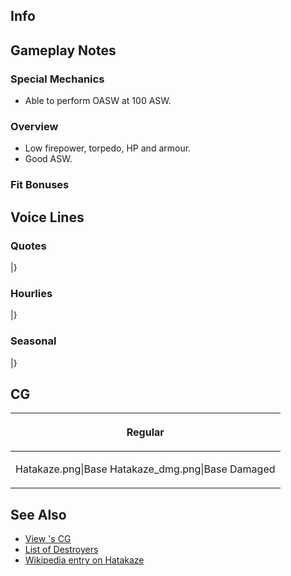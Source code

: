 ==Info==
{{KanmusuInfo|ID=275}}
{{KanmusuInfo|ID=275a}}

==Gameplay Notes==
===Special Mechanics===
* Able to perform OASW at 100 ASW.

===Overview===
* Low firepower, torpedo, HP and armour.
* Good ASW.

===Fit Bonuses===
{{:{{BASEPAGENAME}}/Equipment Bonuses}}
{{clear}}

==Voice Lines==
===Quotes===
{{ShipquoteHeader}}
{{ShipquoteKai
|scenario = Introduction
|origin = 司令、神風型駆逐艦、旗風、参りました。お供させていただきます。よろしくおねがいいたします。
|translation = The Kamikaze-class destroyer Hatakaze has arrived, Commander. I'll be accompanying you. Please take care of me.
|audio = Hatakaze-Intro.mp3
}}
{{ShipquoteKai
|scenario = Introduction
|kai = yes
|origin = 司令、神風型駆逐艦、旗風、参りました。本日もお供させていただきます。はい、よろしくおねがいいたします。
|translation = The Kamikaze-class destroyer Hatakaze has arrived, Commander. I'll be accompanying you today as well. Yes, please take care of me.
|audio = HatakazeKai-Intro.mp3
}}
{{ShipquoteKai
|scenario = Library
|origin = 神風型駆逐艦５番艦、旗風ともうします。
春風姉さん達と一緒に第五駆逐隊を編成し御勤めさせていただきました。
主力艦の護衛や船団護衛に努めました。戦いの後半の護送船団ころは、護衛艦艇も多くうしなわれていきました。
|translation = I'm the 5th ship of the Kamikaze-class destroyers, Hatakaze.
I formed the 5th Destroyer Division together with my elder sister Harukaze and others.<ref>The others being Asakaze and Matsukaze.</ref>
I exerted myself escorting capital ships and convoys. We lost a lot of escort ships in the second half of the war.
|audio = Hatakaze-Library.mp3
}}
{{ShipquoteKai
|scenario = Secretary 1
|origin = 旗風、参ります。
|translation = I've arrived.
|audio = Hatakaze-Sec1.mp3
}}
{{ShipquoteKai
|scenario = Secretary 2
|origin = 司令、御用でしょうか？船団護衛でしょうか？
|translation = Did you need me for something, Commander? Is it for a fleet escort?
|audio = Hatakaze-Sec2.mp3
}}
{{ShipquoteKai
|scenario = Secretary 3
|origin = 春姉さん、やめて、あとで・・・え、あの、司令？え、対空兵装ですか？あ、はい。もう少し積みたいですけど・・・
|translation = Stop that, Haru-neesan, save it for later... Eh, ummm, Commander? Eh, anti-air weapons? Ah, yes. I'd like to have a few more...<ref>She was sunk by US planes.</ref>
|audio = Hatakaze-Sec3.mp3
}}
{{ShipquoteKai
|scenario = Secretary Idle
|origin = 伊良湖さん、なにかお手伝いすることはありますか？あ、はい。お茶ですね？旗風にお任せてください。うん、よし。皆さん、司令、お茶におもちいたしました。はい、こちらです。
|translation = Is there anything I can help you with, Irako-san? Ah, yes. With the tea? Leave it to me. Yup, alright. Everyone, Commander, the tea is here. Yes, it's over here.
|audio = Hatakaze-SecIdle.mp3
}}
{{ShipquoteKai
|scenario = Secretary (Married)
|origin = 春姉さん？あ、司令。恐れ入ります。あの、いつもお心にかけていただいて、あの、ありがとう存じます。私努めます。
|translation = Haru-neesan? Ah, Commander. I beg your pardon. Ummm, I express my humblest thanks for, umm, you always opening your heart to me. I'll do my best.
|audio = Hatakaze-SecMarried.mp3
}}
{{ShipquoteKai
|scenario = Wedding
|origin = 司令、書類は片付けておきました。まだ何期か・・・あ、これを？旗風に？あ・・・あの、ありがと存じます！司令、私、あの、大切にします。ずっと、きっとずっと。
|translation = The documents have been sorted, Commander. Was there anything else... Ah, this is? For me? Ah... Ummm, I express my humblest thanks. I'll, umm, treasure this, Commander. Always and forever.
|audio = Hatakaze-Wedding.mp3
}}
{{ShipquoteKai
|scenario = Player's Score
|origin = 司令、情報ですね？お待ち下さい。旗風は。
|translation = Intelligence, Commander? Please wait. I'll get it.
|audio = Hatakaze-PlayerScore.mp3
}}
{{ShipquoteKai
|scenario = Joining the Fleet
|origin = 第五駆逐隊、旗風、出撃いたします！
|translation = 5th Destroyer Division, Hatakaze, sortieing!
|audio = Hatakaze-JoinFleet.mp3
}}
{{ShipquoteKai
|scenario = Equipment 1
|origin = あ、嬉しいい。
|translation = Ah, I'm happy. 
|audio = Hatakaze-Equip1.mp3
}}
{{ShipquoteKai
|scenario = Equipment 1
|kai = yes
|origin = あ、嬉しいい。ありがとう存じます。
|translation = Ah, I'm happy. I express my humblest thanks.
|audio = HatakazeKai-Equip1.mp3
}}
{{ShipquoteKai
|scenario = Equipment 2
|origin = これなら・・・これなら船団を守るそう。よ、よし！
|translation = I think... I think I can protect the fleet with this. A-alright!
|audio = Hatakaze-Equip2.mp3
}}
{{ShipquoteKai
|scenario = Equipment 2
|kai = yes
|origin = これなら船団を守る事はできます。よし！
|translation = I can protect the fleet with this. Alright!
|audio = Hatakaze-Equip2.mp3
}}
{{ShipquoteKai
|scenario = Equipment 3
|origin = はぁ、よし！
|translation = *sigh* Alright!
|audio = Hatakaze-Equip3.mp3
}}
{{ShipquoteKai
|scenario = Supply
|origin = ありがとう存じます。旗風、艦隊、出れます！
|translation = I express my humblest thanks. The fleet and I are heading out!
|audio = Hatakaze-Supply.mp3
}}
{{ShipquoteKai
|scenario = Docking (Minor Damage)
|origin = 恐れ入ります。お風呂をいただきます。
|translation = I beg your pardon. I'm going to take a bath.
|audio = Hatakaze-DockMinor.mp3
}}
{{ShipquoteKai
|scenario = Docking (Major Damage)
|origin = ご、ごめんなさい、司令。恐れ入ります。なるべく早くもどるよにいたします。
|translation = I-I'm sorry, Commander. I beg your pardon. I'll try to be back as soon as possible.
|audio = Hatakaze-DockMajor.mp3
}}
{{ShipquoteKai
|scenario = Construction
|origin = 新しい方が参りました。司令、良かったですね？
|translation = A new person has arrived. That's good right, Commander?
|audio = Hatakaze-Construction.mp3
}}
{{ShipquoteKai
|scenario = Returning from Sortie
|origin = 艦隊、無事戻りました。良かった。無事が何よりです。
|translation = The fleet has returned safely. Thank goodness. Safety is a priority.
|audio = Hatakaze-SortieReturn.mp3
}}
{{ShipquoteKai
|scenario = Starting a Sortie
|origin = 艦隊旗艦、旗風はお預かりします。艦隊、抜錨。
|translation = Under my leadership as the fleet flagship; fleet, set sail.
|audio = Hatakaze-Sortie.mp3
}}
{{ShipquoteKai
|scenario = Starting a Battle
|origin = 敵ですか？今を戦うほかありません。合戦良いです。
|translation = Enemies huh? There's no choice but to fight now. Ready for battle.
|audio = Hatakaze-BattleStart.mp3
}}
{{ShipquoteKai
|scenario = Attack
|origin = あったって、お願い！
|translation = Please hit!
|audio = Hatakaze-Attack.mp3
}}
{{ShipquoteKai
|scenario = Night Battle Attack 
|origin = 守ります、こんどこそ!
|translation = I'll protect you this time!
|audio = Hatakaze-NightAttack.mp3
}}
{{ShipquoteKai
|scenario = Night Battle
|origin = 夜、気をつけて。旗風先行します。各艦、つづいうてください。突入します！
|translation = Be careful at night. I'll take the lead. All ships, follow me. Let's charge!
|audio = Hatakaze-NightBattle.mp3
}}
{{ShipquoteKai
|scenario = MVP
|origin = え、旗風が？そう・・・ですか。良かったです、艦隊のお役に立ってて。私一層努めます。春姉さんも見ててください。
|translation = Eh, me? I...see. I'm glad I was able to be of use to the fleet. I'll continue to put forwards my best efforts. Please watch me too, Haru-neesan.
|audio = Hatakaze-MVP.mp3
}}
{{ShipquoteKai
|scenario = Minor Damage 1
|origin = ぐぅ・・・まだ大丈夫。
|translation = Guh... I'm still alright.
|audio = Hatakaze-MinorDamage1.mp3
}}
{{ShipquoteKai
|scenario = Minor Damage 2
|origin = あぁ・・・爆弾？魚雷？いやだ。
|translation = Aaaah... A bomb? A torpedo? No way.
|audio = Hatakaze-MinorDamage2.mp3
}}
{{ShipquoteKai
|scenario = Major Damage
|origin = ひゃああぁ・・・いたい。下腿は・・・だめよ、艦隊を守らないと・・・まだよ・・・
|translation = Hyaaah... That hurts. My legs are... No, I still need to defend... the fleet...
|audio = Hatakaze-MajorDamage.mp3
}}
{{ShipquoteKai
|scenario = Sunk
|origin = 冷たい・・・沈んでいく・・・また・・・春姉さん・・・ごめん・・・なさい・・・いやだ・・・
|translation = It's cold... I'm sinking... again... I'm... sorry... Haru-neesan... No...
|audio = Hatakaze-Sunk.mp3
}}
|} <references/>

{{clear}}

===Hourlies===
{{ShipquoteHeader | type = hourly}}
{{ShipquoteKai
|scenario = 00:00 
|origin = 司令、午前０時となりました。本日は、旗風がお側で努めさせていただく存じます。
|translation = It's now 12am, Commander. I shall be putting forth my best effort to serve by your side today.
|audio = HatakazeKai-0000.mp3
}}
{{ShipquoteKai
|scenario = 01:00 
|origin = マルヒトマルマルです。司令、夜は少し気温が下がりますね？
|translation = It's 0100. The temprature gets a bit low at night right, Commander?
|audio = HatakazeKai-0100.mp3
}}
{{ShipquoteKai
|scenario = 02:00 
|origin = マルフタマルマルです。お茶を・・・お茶をいれしますね？えっと、急須は・・・あ、ここ・・・え、ちがう・・・あれ？
|translation = It's 0200. I'll go... I'll go make some tea alright? Ummm, the teapot is... Ah, here... Eh, it's not here... Huh?
|audio = HatakazeKai-0200.mp3
}}
{{ShipquoteKai
|scenario = 03:00 
|origin = マルサンマルマルです。あ、それです。司令、ありがと存じます。恐れ入ります、今すぐお茶いれます。お待ち下さいね。
|translation = It's 0300. Ah, that's it. I express my humblest thanks, Commander. I beg your pardon, I'll get the tea ready now. Please wait a moment.
|audio = HatakazeKai-0300.mp3
}}
{{ShipquoteKai
|scenario = 04:00 
|origin = マルヨンマルマルです。はい、お茶です。熱いので、気をつけてください。って、あ、もうすぐ朝ですね。もう朝です。
|translation = It's 0400. Here is the tea. Be careful, it's not. Oh, ah, it's almost morning. Almost morning.
|audio = HatakazeKai-0400.mp3
}}
{{ShipquoteKai
|scenario = 05:00 
|origin = マルゴマルマルです。司令、朝ですね。みんなさんを起こす準備を・・・ああ、朝姉さんが・・・あ、はい、朝はいつも元気な姉なんです。
|translation = It's 0500. It's morning, Commander. I'll begin preparations to wake everyone... Ah, Asa-neesan is... Ah, yes, she's an elder sister that's always lively.
|audio = HatakazeKai-0500.mp3
}}
{{ShipquoteKai
|scenario = 06:00 
|origin = マルロクマルマルです。みんなさん、起きて。総員起こし・・・です！朝です。起きてください。・・・司令、おはようございます。
|translation = It's 0600. Wake up, everyone. All hands... assemble! It's morning. Please wake up. ...Good morning, Commander.
|audio = HatakazeKai-0600.mp3
}}
{{ShipquoteKai
|scenario = 07:00 
|origin = マルナナマルマルです。司令、朝食おもちしました。今朝は、お味噌汁と金平です。ごぼうお好きでしょうか？は、良かったです。
|translation = It's 0700. Here's breakfast, Commander. It's miso soup and kinpira this morning. Do you like burdock? Whew, thank goodness.<ref>Kinpira is chopped burdock cooked in sugar and soy.</ref>
|audio = HatakazeKai-0700.mp3
}}
{{ShipquoteKai
|scenario = 08:00 
|origin = マルハチマルマルです。司令、おかわりは・・・あ、はい、お待ちします。たくさん食べていただいて、私、嬉しいです。はい、召し上がって。
|translation = It's 0800. How about seconds, Commander... Ah, yes, wait a moment. I'm happy that you're eating so much. Here, please eat.
|audio = HatakazeKai-0800.mp3
}}
{{ShipquoteKai
|scenario = 09:00 
|origin = マルキュウマルマルです。ああ、朝姉さん、私も朝演習に・・・あ、はい、はい。五駆の一員として、がんばります。
|translation = It's 0900. Ah, are you going for morning exercises, Asa-neesan... Ah, yes, yes. I'll do my best as a member of DesDiv5.
|audio = HatakazeKai-0900.mp3
}}
{{ShipquoteKai
|scenario = 10:00 
|origin = ヒトマルマルマルです。松姉さんはほんとに朝姉さんの仲良しですね。羨ましいです。・・・え、違うんですか？え、あ、はい・・・
|translation = It's 1000. Matsu-neesan and Asa-neesan sure do get along very well. I'm jealous. ...Eh, I've got it wrong? Eh, ah, yes...
|audio = HatakazeKai-1000.mp3
}}
{{ShipquoteKai
|scenario = 11:00 
|origin = ヒトヒトマルマルです。はい、姉さんたちはみんな仲がよくって、私も素敵がなって思います。・・・私も、春姉さんを・・・いえ・・・
|translation = It's 1100. Yes, I think it's wonderful that my elder sisters get along so well... I'd like to with Haru-neesan... It's nothing...
|audio = HatakazeKai-1100.mp3
}}
{{ShipquoteKai
|scenario = 12:00 
|origin = ヒトフタマルマルです。お昼です。司令、春姉さんから教わったサンドウイッチ、作ってきたんです。もし、よろしければ・・・はぁ、こちら熱いお茶です。意外と合うんですよ。
|translation = It's 1200. It's lunchtime. I made some sandwiches that I leared from Haru-neesan, Commander. I you don't mind... Whew, here is some hot tea. They go surprisingly well together.
|audio = HatakazeKai-1200.mp3
}}
{{ShipquoteKai
|scenario = 13:00 
|origin = ヒトサンマルマルです。司令、いかがでしたか、春姉さんのサンドウイッチ？和風にアレンジ見たんです。和辛子もあいますよね？あ、良かった。恐れ入ります。
|translation = It's 1300. How were Haru-neesan's sandwiches, Commander? They have a Japanese twist to them. There was even Japanese mustard in it, you know? Ah, thank goodness. Now I beg your pardon.
|audio = HatakazeKai-1300.mp3
}}
{{ShipquoteKai
|scenario = 14:00 
|origin = ヒトヨンマ・・・あ、神姉さん。お疲れ様です。はい、大丈夫です。ありがと存じます。・・・旗風も一層努め参ります。
|translation = 14... Ah, Kami-neesan. Thanks for your hard work. Yes, I'm doing fine. I humbly express my thanks. ...I will continue to put forth my greatest efforts.
|audio = HatakazeKai-1400.mp3
}}
{{ShipquoteKai
|scenario = 15:00 
|origin = ヒトゴマルマルです。司令、ここにお茶似なさいますか？私、羊羹もよいしてるんです。はい、どぞ召し上がって。一息ついてくださいね。
|translation = It's 1500. Shall I get you some tea, Commander? I have some youkan too. Here, please help yourself. Please take a break.<ref>Youkan is sweet red bean jelly.</ref>
|audio = HatakazeKai-1500.mp3
}}
{{ShipquoteKai
|scenario = 16:00 
|origin = ヒトロクマルマ・・・あ、時雨さん。お疲れ様です。あ、はい、ありがと存じます。そうですね、御蔵さん達にもうすぐ会える気がする。楽しみですね。はい、頑張りましょう。
|translation = 160... Ah, Shigure-san. Thanks for your hard work. Yes, I express my humblest thanks. That's right, I get the feeling that I'll be able to meet Mikura-san and the others soon. I can't wait. Yes, I'll do my best.<ref>Likely a reference to the [https://en.wikipedia.org/wiki/Mikura-class_escort_ship Mikura-class coastal defense ships].</ref>
|audio = HatakazeKai-1600.mp3
}}
{{ShipquoteKai
|scenario = 17:00 
|origin = ヒトナナマルマルです。司令、夕日が・・・え、なんですか？今、なんて・・・そんな、いえ。恐れ入ります。いやだ・・・
|translation = It's 1700. Commnader, the sunset is... Eh, what was that? What did you just... That is, no. I beg your pardon. On no...
|audio = HatakazeKai-1700.mp3
}}
{{ShipquoteKai
|scenario = 18:00 
|origin = ヒトハチマルマルです。司令、夕食も私が・・・え、春姉さんが・・・う、うそ・・・あ、はい。旗風もぜひご相伴させていただき入ればと・・・ありがと存じます。
|translation = It's 1800. Commander, I'll handle dinner too... Eh, Haru-neesan already... N-no way... Ah, yes. It would be my pleasure to accompany you... I express my humblest thanks.
|audio = HatakazeKai-1800.mp3
}}
{{ShipquoteKai
|scenario = 19:00 
|origin = はむ・・・ヒトキュウマルマルです。春姉さん、この魚のお団子、ほんとに美味しいです。さすが春姉・・・え、そうなんですか？あ、そうなんですね・・・旗風も作ってみます。
|translation = *nom*... It's 1900. These fish balls are really delicious, Haru-neesama. As expected of Haru-nee... Eh, is that so? Ah, so that's how... I want to try making them too.
|audio = HatakazeKai-1900.mp3
}}
{{ShipquoteKai
|scenario = 20:00 
|origin = フタマルマルマルです。あ、三水戦の・・・恐れ入ります、私現在船団護衛を・・・はい。いえ、そういうわけでは・・・あ、はい。了解いたしました。
|translation = It's 2000. Ah, the DesRon3's... I beg your pardon, I'm currently doing a fleet escort... Yes. No, that's not the reason... Ah, yes. I understand.
|audio = HatakazeKai-2000.mp3
}}
{{ShipquoteKai
|scenario = 21:00 
|origin = フタヒトマルマルです。夜の海は・・・でも、私飛行機の対顔がも昼よりを・・・夜のほうが・・・い、いえ・・・そういうことでは・・・違うんです、別に夜戦は・・・違うますから・・・
|translation = It's 2100. The night sea is... But, rather than the day when I will meet with planes... the night is... N-no... I didn't mean that... I don't really want to night battle... You've got it wrong...
|audio = HatakazeKai-2100.mp3
}}
{{ShipquoteKai
|scenario = 22:00 
|origin = フタフタマルマルです。はぁ、やっと開放されました。たしかに私、朝やお昼より、夜のほうが落ちすきまが・・・夜戦は別に・・・あ、はい、大丈夫です。わかってくれました。
|translation = It's 2200. Whew, I finally feel liberated. Even though I feel calmer at night than I do during the morning or day... night battles are... Ah, yes, I'm fine. As long as you understand.<ref>Since she was sunk in an air raid and planes couldn't operate at night, she feels safer at night.</ref>
|audio = HatakazeKai-2200.mp3
}}
{{ShipquoteKai
|scenario = 23:00 
|origin = フタサンマルマルです。司令、今日は大変おつかれと存じます。少しお休みになってください。おやすみなさい、司令、春姉さん。
|translation = It's 2300. I humbly thank you for all your hard work today, Commander. Please go and rest a while. Good night, Commander, Haru-neesan.
|audio = HatakazeKai-2300.mp3
}}
|} <references/>

{{clear}}

===Seasonal===
{{SeasonalHeaderOld}}
{{SeasonalQuote
|scenario = [[Seasonal/Autumn_2017|Autumn 2017]]
|origin = 磯風さん、それは？あぁ、練習ですか？あ、あの…ちょっと焼きすぎでは…あぁ、すみません。頑張ってください。
|translation =	What are you doing, Isokaze-san? Ah, training? Uh-umm… you’re burning it… Ah, pardon me. Please do your best.
|audio = Hatakaze_Autumn_2017_Sec1.mp3
|notes = 
}}
{{SeasonalQuote
|scenario = [[Seasonal/Saury_2017|Saury Festival 2017]]
|origin = さんま...あの秋刀魚ですか？あぁ、はい！分かりました！私も、微力ながらお手伝い致します。まずは…そう、光る物ですね？
|translation =	Saury… You mean that saury? Ah, yes! I understand! I’ll do my best to help. Firstly… Yes, we need lights right?
|audio = Hatakaze_Sec1_Saury_2017.mp3
|notes = 
}}
{{SeasonalQuote
|scenario = [[Seasonal/Late_Autumn_2017|Late Autumn 2017]]
|origin = 少しずつ季節は冬が近づいてきますね。寒い。あぁ、平気です。すみません、司令。恐れ入ります。温かいです。
|translation =	Winter is slowly getting closer. It’s cold. Ah, I’m fine. Sorry, Commander. I’ll be coming in. It’s warm.
|audio = Hatakaze_Late_Autumn_2017_Sec1.mp3
|notes = 
}}
{{SeasonalQuote
|scenario = [[Seasonal/Christmas_2017|Christmas 2017]]
|origin = はむ…ん、美味しい。こ、この料理、なんと言うのでしょか？あぁ、ハイカラらですね？今度わたくしは作ってみよ。よーし。
|translation =	*nom*… Mmm, it’s delicious. Wh-what do you call this cuisine? Ah, High Collar? I’ll try to make it next time. Alright.<ref>Haikara litterally translates into "High Collar" which is an old Meiji era Japanese term used to describe something that's "Western".</ref>
|audio = Hatakaze_Christmas_Sec1.mp3
|notes = 
}}
{{SeasonalQuote
|scenario = [[Seasonal/End_of_Year_2017|End of Year 2017]]
|origin = なにか、春風姉さんが嬉しいそう。あんなに楽しそにお掃除を？私も頑張ろう。司令、この部屋、旗風がお掃除いたきますね。
|translation =	Harukaze-neesan seems happy about something. Is spring cleaning really that fun? I’ll work hard too. I’ll clean this room, Commander.
|audio = Hatakaze_Year_End_2017_Sec1.mp3
|notes = 
}}
{{SeasonalQuote
|scenario = [[Seasonal/New_Year_2018|New Year 2018]]
|origin = 司令、新年あけましておめでとう存じます。本年も、どうぞ宜しく、お願い申し上げます。
|translation =	I wish you a very Happy New Year, Commander. Please take good care of me this year too.
|audio = Hatakaze_New_Years_2018_Sec1.mp3
|notes = 
}}
{{SeasonalQuote
|scenario = [[Seasonal/Setsubun_2018|Setsubun 2018]]
|origin = 節分。午後の鬼さんは...神姉さんなんですね。了解しました。旗風、投げます！えーい！着弾！えい！えぇ、春姉さん、なんですか？
|translation =	It’s Setsubun. This afternoon’s Oni is… Kami-neesan. Roger that. I’m throwing now! Eeeei! A hit! Ei! Eh, what is it, Haru-neesan?
|audio = _Setsubun_2018_Sec1.mp3
|notes = 
}}
{{SeasonalQuote
|scenario = [[Seasonal/Valentine%27s_Day_2018|Valentine’s Day 2018]]
|origin = 龍鳳さん、それは？「チョコレット」？な、なるほど、そういう季節なんですね。私も、頑張ろう。よし！
|translation =	What’s that, Ryuuhou? “Chocolates”? I-I see, so that’s the occasion. I’ll work hard too. Alright!
|audio = Hatakaze_Valentines_2018_Sec_1.mp3
|notes = Secretary 1
}}
{{SeasonalQuote
|scenario = [[Seasonal/Valentine%27s_Day_2018|Valentine’s Day 2018]]
|origin = 司令、春姉さん、あの、もしよろしければ、こちらを召し上がってください。どうぞ。あ、ありがとう存じます！やった！
|translation =	Commander, Haru-neesan; umm, please have some of this if you’d like. Help yourself. Th-thank you very much! Hooray!
|audio = Hatakaze_Valentines_2018_Sec_2.mp3
|notes = Secretary 2
}}
{{SeasonalQuote
|scenario = [[Seasonal/White_Day_2018|White Day 2018]]
|origin = 美味しい。司令、ありがとう存じます。こちら、司令にお作りになったのですか？お菓子作りも上手なんですね。少し意外です。
|translation =	It’s delicious. My humblest thanks, Commander. Did you make these yourself? You’re quite good at making snacks. It’s quite surprising.
|audio = Hatakaze_White_Day_2018_Sec1.mp3
|notes = 
}}
{{SeasonalQuote
|scenario = [[Seasonal/Coming_of_Spring_2018|Coming of Spring 2018]]
|origin = 午後でお花見ですか？いいですね。私も何が作っていこう？春姉さん、何が好きかな…司令、お好きな者おしゃってくださいね。
|translation =	Cherry blossom viewing this afternoon? That sounds nice. What should I make to bring along? I wonder what Haru-neesan likes… Please let me know what you like, Commander.
|audio = Hatakaze_Spring_2018_Sec1.mp3
|notes = 
}}
{{SeasonalQuote
|scenario = [[Seasonal/Fifth_Anniversary|5th Anniversary]]
|origin = 司令、艦隊は五周年を迎えたそうですね。おめでとう存じます。旗風も、お役に立てるよ、一層努めまえります。
|translation =	I heard that the fleet is celebrating it’s 5th Anniversary, Commander. My sincerest congratulations. I’ll continue to do my best to be of service.
|audio = Hatakaze_5th_Anniversary_Sec1.mp3
|notes = 
}}
{{SeasonalQuote
|scenario = [[Seasonal/Rainy_Season_2018|Rainy Season 2018]]
|origin = 最近、よく降りますね。えぇ、時雨さん、それは？てるてる坊主？かわいいですね。私も作って見ます。教えてくださいね。
|translation =	It’s been pouring recently. Eh, what’s that, Shigure? A teruteru bouzu? It’s cute. I want to make one too. Please teach me how.
|audio = Hatakaze_Rainy_Season_2018_Sec1.mp3
|notes = 
}}
{{SeasonalQuote
|scenario = [[Seasonal/Summer_2018|Summer 2018]]
|origin = 司令、暑いですね。ちょっと待っててください。お茶を入れて、冷やしておいたんです。はい、美味しいでしょう？いいお茶いただいたんです。
|translation =	It's quite hot now, Commander. Please wait a moment. I'll make some tea and chill it for you. Here, it's delicious right? I had some good tea on hand.
|audio = Hatakaze_Summer_2018_Sec1.mp3
|notes = 
}}
{{SeasonalQuote
|scenario = [[Seasonal/Seventh_Anniversary|7th Anniversary]]
|origin = 司令、艦隊はついに七周年を迎えました。本当に、そう、ですね、ありがとう存じます。旗風も、艦隊のお役に立てるよう努めていきます。
|translation =	Commander, the fleet's 7th Anniversary is finally here. That's right, thank you very much. I'll do my best to be useful to the fleet.
|audio = Hatakaze_7th_Anniversary_Secretary_2.mp3
|notes = Secretary 2
}}
{{SeasonalQuote
|scenario = [[Seasonal/Eighth_Anniversary|8th Anniversary]]
|origin = 司令、艦隊は…ついに八周年を迎えました。本当に…あぁ、はい、ありがとう存じます。旗風ももっとお役に立てるよう努めていきます。
|translation =	Commander, the fleet's... 8th Anniversary is finally here. I really... Ah, yes, thank you very much. I'll strive to be of greater use to you.
|audio = Hatakaze_8th Anniversary_Secretary_1.mp3
|notes = 
}}
|}<references/>

{{clear}}

==CG==
{| class="mw-collapsible mw-collapsed wikitable" style="width: 100%;"
!Regular
|-
|<gallery>
Hatakaze.png|Base
Hatakaze_dmg.png|Base Damaged
</gallery>
|}

==See Also==
* [[{{PAGENAMEE}}/Gallery|View {{PAGENAMEE}}'s CG]]
* [[List of destroyers by upgraded maximum stats|List of Destroyers]]
* [[wikipedia:Japanese_destroyer_Hatakaze_(1924)|Wikipedia entry on Hatakaze]]

{{shiplist}}